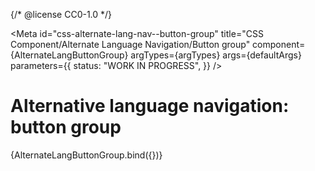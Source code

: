 {/* @license CC0-1.0 */}


<Meta
  id="css-alternate-lang-nav--button-group"
  title="CSS Component/Alternate Language Navigation/Button group"
  component={AlternateLangButtonGroup}
  argTypes={argTypes}
  args={defaultArgs}
  parameters={{
    status: "WORK IN PROGRESS",
  }}
/>

# Alternative language navigation: button group

<Canvas>
  <Story name="Button group" args={exampleArgs}>
    {AlternateLangButtonGroup.bind({})}
  </Story>
</Canvas>

<ArgsTable story="Button group" />
